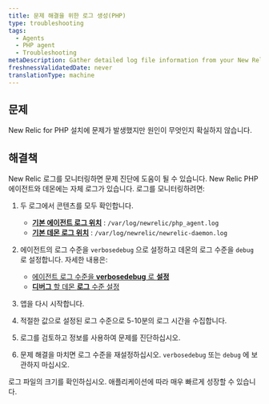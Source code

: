 ```yaml
---
title: 문제 해결을 위한 로그 생성(PHP)
type: troubleshooting
tags:
  - Agents
  - PHP agent
  - Troubleshooting
metaDescription: Gather detailed log file information from your New Relic for PHP installation to diagnose issues.
freshnessValidatedDate: never
translationType: machine
---
```


## 문제

New Relic for PHP 설치에 문제가 발생했지만 원인이 무엇인지 확실하지 않습니다.

## 해결책

New Relic 로그를 모니터링하면 문제 진단에 도움이 될 수 있습니다. New Relic PHP 에이전트와 데몬에는 자체 로그가 있습니다. 로그를 모니터링하려면:

1. 두 로그에서 콘텐츠를 모두 확인합니다.

   * **[기본 에이전트 로그 위치](/docs/apm/agents/php-agent/configuration/php-agent-configuration/#inivar-logfile)** : `/var/log/newrelic/php_agent.log`
   * **[기본 데몬 로그 위치](/docs/apm/agents/php-agent/configuration/php-agent-configuration/#inivar-daemon-logfile)** : `/var/log/newrelic/newrelic-daemon.log`

2. 에이전트의 로그 수준을 `verbosedebug` 으로 설정하고 데몬의 로그 수준을 `debug` 로 설정합니다. 자세한 내용은:

   * [에이전트 로그 수준을 **verbosedebug** 로 **설정**](https://docs.newrelic.com/docs/apm/agents/php-agent/configuration/php-agent-configuration/#inivar-loglevel)
   * [**디버그** 할 데몬 **로그** 수준 설정](https://docs.newrelic.com/docs/apm/agents/php-agent/configuration/php-agent-configuration/#inivar-daemon-loglevel)

3. 앱을 다시 시작합니다.

4. 적절한 값으로 설정된 로그 수준으로 5-10분의 로그 시간을 수집합니다.

5. 로그를 검토하고 정보를 사용하여 문제를 진단하십시오.

6. 문제 해결을 마치면 로그 수준을 재설정하십시오. `verbosedebug` 또는 `debug` 에 보관하지 마십시오.

<Callout variant="caution">
  로그 파일의 크기를 확인하십시오. 애플리케이션에 따라 매우 빠르게 성장할 수 있습니다.
</Callout>